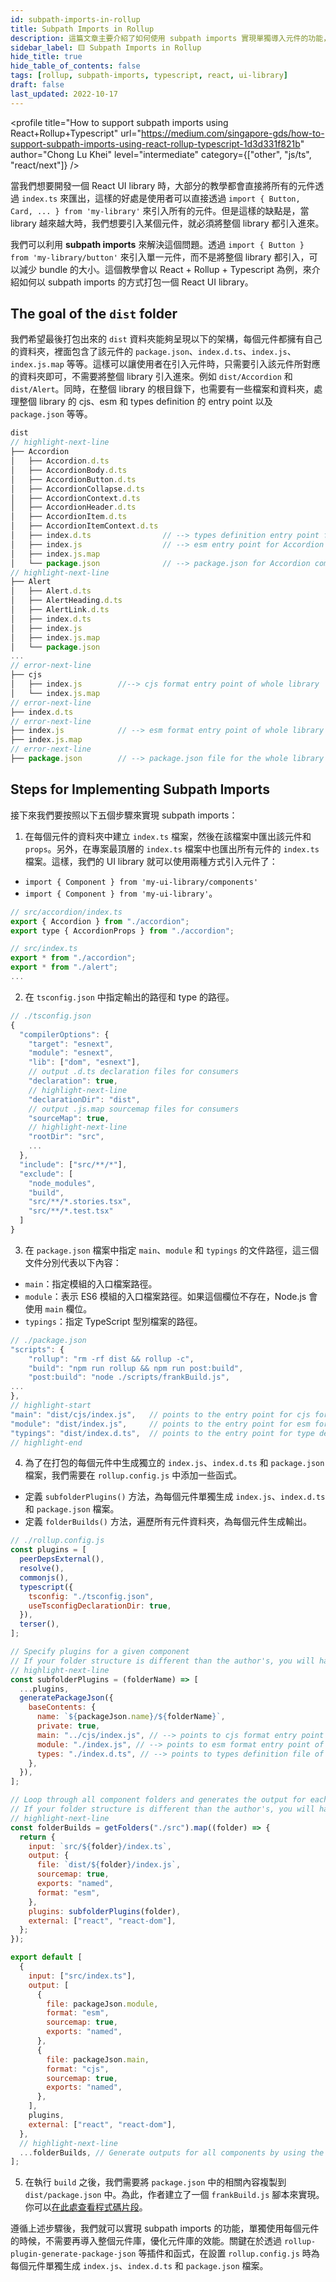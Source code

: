 ```yaml
---
id: subpath-imports-in-rollup
title: Subpath Imports in Rollup
description: 這篇文章主要介紹了如何使用 subpath imports 實現單獨導入元件的功能，單獨使用每個元件的時候，不需要再導入整個元件庫，優化元件庫的效能。關鍵在於透過 rollup-plugin-generate-package-json 等插件和函式，在設置 rollup.config.js 時為每個元件單獨生成 index.js、index.d.ts 和 package.json 檔案。
sidebar_label: 🟨 Subpath Imports in Rollup
hide_title: true
hide_table_of_contents: false
tags: [rollup, subpath-imports, typescript, react, ui-library]
draft: false
last_updated: 2022-10-17
---
```


<profile
  title="How to support subpath imports using React+Rollup+Typescript"
  url="https://medium.com/singapore-gds/how-to-support-subpath-imports-using-react-rollup-typescript-1d3d331f821b"
  author="Chong Lu Khei"
  level="intermediate"
  category={["other", "js/ts", "react/next"]}
/>

當我們想要開發一個 React UI library 時，大部分的教學都會直接將所有的元件透過 `index.ts` 來匯出，這樣的好處是使用者可以直接透過 `import { Button, Card, ... } from 'my-library'` 來引入所有的元件。但是這樣的缺點是，當 library 越來越大時，我們想要引入某個元件，就必須將整個 library 都引入進來。

我們可以利用 **subpath imports** 來解決這個問題。透過 `import { Button } from 'my-library/button'` 來引入單一元件，而不是將整個 library 都引入，可以減少 bundle 的大小。這個教學會以 React + Rollup + Typescript 為例，來介紹如何以 subpath imports 的方式打包一個 React UI library。

## The goal of the `dist` folder

我們希望最後打包出來的 `dist` 資料夾能夠呈現以下的架構，每個元件都擁有自己的資料夾，裡面包含了該元件的 `package.json`、`index.d.ts`、`index.js`、`index.js.map` 等等。這樣可以讓使用者在引入元件時，只需要引入該元件所對應的資料夾即可，不需要將整個 library 引入進來。例如 `dist/Accordion` 和 `dist/Alert`。同時，在整個 library 的根目錄下，也需要有一些檔案和資料夾，處理整個 library 的 cjs、esm 和 types definition 的 entry point 以及 `package.json` 等等。

```js
dist
// highlight-next-line
├── Accordion
│   ├── Accordion.d.ts
│   ├── AccordionBody.d.ts
│   ├── AccordionButton.d.ts
│   ├── AccordionCollapse.d.ts
│   ├── AccordionContext.d.ts
│   ├── AccordionHeader.d.ts
│   ├── AccordionItem.d.ts
│   ├── AccordionItemContext.d.ts
│   ├── index.d.ts                // --> types definition entry point for Accordion component only
│   ├── index.js                  // --> esm entry point for Accordion component only
│   ├── index.js.map
│   └── package.json              // --> package.json for Accordion component only
// highlight-next-line
├── Alert
│   ├── Alert.d.ts
│   ├── AlertHeading.d.ts
│   ├── AlertLink.d.ts
│   ├── index.d.ts
│   ├── index.js
│   ├── index.js.map
│   └── package.json
...
// error-next-line
├── cjs
│   ├── index.js        //--> cjs format entry point of whole library
│   └── index.js.map
// error-next-line
├── index.d.ts
// error-next-line
├── index.js            // --> esm format entry point of whole library
├── index.js.map
// error-next-line
├── package.json        // --> package.json file for the whole library
```

## Steps for Implementing Subpath Imports

接下來我們要按照以下五個步驟來實現 subpath imports：

1. 在每個元件的資料夾中建立 `index.ts` 檔案，然後在該檔案中匯出該元件和 `props`。另外，在專案最頂層的 `index.ts` 檔案中也匯出所有元件的 `index.ts` 檔案。這樣，我們的 UI library 就可以使用兩種方式引入元件了：

- `import { Component } from 'my-ui-library/components'`
- `import { Component } from 'my-ui-library'`。

```jsx
// src/accordion/index.ts
export { Accordion } from "./accordion";
export type { AccordionProps } from "./accordion";
```

```jsx
// src/index.ts
export * from "./accordion";
export * from "./alert";
...
```

2. 在 `tsconfig.json` 中指定輸出的路徑和 type 的路徑。

```jsx
// ./tsconfig.json
{
  "compilerOptions": {
    "target": "esnext",
    "module": "esnext",
    "lib": ["dom", "esnext"],
    // output .d.ts declaration files for consumers
    "declaration": true,
    // highlight-next-line
    "declarationDir": "dist",
    // output .js.map sourcemap files for consumers
    "sourceMap": true,
    // highlight-next-line
    "rootDir": "src",
    ...
  },
  "include": ["src/**/*"],
  "exclude": [
    "node_modules",
    "build",
    "src/**/*.stories.tsx",
    "src/**/*.test.tsx"
  ]
}
```

3. 在 `package.json` 檔案中指定 `main`、`module` 和 `typings` 的文件路徑，這三個文件分別代表以下內容：

- `main`：指定模組的入口檔案路徑。
- `module`：表示 ES6 模組的入口檔案路徑。如果這個欄位不存在，Node.js 會使用 `main` 欄位。
- `typings`：指定 TypeScript 型別檔案的路徑。

```jsx
// ./package.json
"scripts": {
	"rollup": "rm -rf dist && rollup -c",
	"build": "npm run rollup && npm run post:build",
	"post:build": "node ./scripts/frankBuild.js",
...
},
// highlight-start
"main": "dist/cjs/index.js",   // points to the entry point for cjs format of the library
"module": "dist/index.js",     // points to the entry point for esm format of the library
"typings": "dist/index.d.ts",  // points to the entry point for type definitions of the above two files
// highlight-end
```

4. 為了在打包的每個元件中生成獨立的 `index.js`、`index.d.ts` 和 `package.json` 檔案，我們需要在 `rollup.config.js` 中添加一些函式。

- 定義 `subfolderPlugins()` 方法，為每個元件單獨生成 `index.js`、`index.d.ts` 和 `package.json` 檔案。
- 定義 `folderBuilds()` 方法，遍歷所有元件資料夾，為每個元件生成輸出。

```jsx
// ./rollup.config.js
const plugins = [
  peerDepsExternal(),
  resolve(),
  commonjs(),
  typescript({
    tsconfig: "./tsconfig.json",
    useTsconfigDeclarationDir: true,
  }),
  terser(),
];

// Specify plugins for a given component
// If your folder structure is different than the author's, you will have to adjust it slightly.
// highlight-next-line
const subfolderPlugins = (folderName) => [
  ...plugins,
  generatePackageJson({
    baseContents: {
      name: `${packageJson.name}/${folderName}`,
      private: true,
      main: "../cjs/index.js", // --> points to cjs format entry point of whole library
      module: "./index.js", // --> points to esm format entry point of individual component
      types: "./index.d.ts", // --> points to types definition file of individual component
    },
  }),
];

// Loop through all component folders and generates the output for each component.
// If your folder structure is different than the author's, you will have to adjust it slightly.
// highlight-next-line
const folderBuilds = getFolders("./src").map((folder) => {
  return {
    input: `src/${folder}/index.ts`,
    output: {
      file: `dist/${folder}/index.js`,
      sourcemap: true,
      exports: "named",
      format: "esm",
    },
    plugins: subfolderPlugins(folder),
    external: ["react", "react-dom"],
  };
});

export default [
  {
    input: ["src/index.ts"],
    output: [
      {
        file: packageJson.module,
        format: "esm",
        sourcemap: true,
        exports: "named",
      },
      {
        file: packageJson.main,
        format: "cjs",
        sourcemap: true,
        exports: "named",
      },
    ],
    plugins,
    external: ["react", "react-dom"],
  },
  // highlight-next-line
  ...folderBuilds, // Generate outputs for all components by using the entry point of each component
];
```

5. 在執行 `build` 之後，我們需要將 `package.json` 中的相關內容複製到 `dist/package.json` 中。為此，作者建立了一個 `frankBuild.js` 腳本來實現。你可以[在此處查看程式碼片段](https://gist.github.com/clukhei/38f64ffa79f2045b816c0696dc3add67)。

遵循上述步驟後，我們就可以實現 subpath imports 的功能，單獨使用每個元件的時候，不需要再導入整個元件庫，優化元件庫的效能。關鍵在於透過 `rollup-plugin-generate-package-json` 等插件和函式，在設置 `rollup.config.js` 時為每個元件單獨生成 `index.js`、`index.d.ts` 和 `package.json` 檔案。
